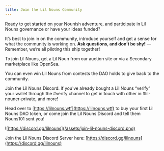 ```yaml
---
title: Join the Lil Nouns Community
---
```



Ready to get started on your Nounish adventure, and participate in Lil Nouns governance or have your ideas funded?

It’s best to join in on the community, introduce yourself and get a sense for what the community is working on. **Ask questions, and don’t be shy!** — Remember, we’re all piloting this ship together!

To join Lil Nouns, get a Lil Noun from our auction site or via a Secondary marketplace like OpenSea.

You can even win Lil Nouns from contests the DAO holds to give back to the community.

Join the Lil Nouns Discord. If you've already bought a Lil Nouns “verify” your wallet through the #verify channel to get in touch with other <Nutshell children="holders" glossaryEntry="content/glossary/holder.mdx" /> in #lil-nouner-private, and more!

Head over to [https://lilnouns.wtf](https://lilnouns.wtf) to buy your first Lil Nouns DAO token, or come join the Lil Nouns Discord and tell them Nouns101 sent you!

![https://discord.gg/lilnouns](/assets/join-lil-nouns-discord.png)

Join the Lil Nouns Discord Server here: [https://discord.gg/lilnouns](https://discord.gg/lilnouns)
